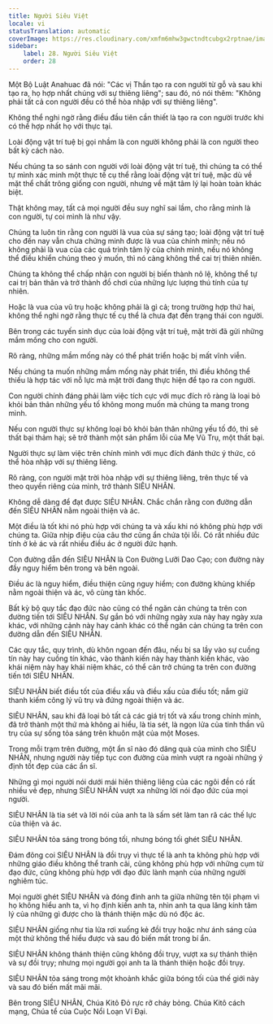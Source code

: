 ```yaml
---
title: Người Siêu Việt
locale: vi
statusTranslation: automatic
coverImage: https://res.cloudinary.com/xmfm6mhw3gwctndtcubgx2rptnae/image/upload/v1741354419/small_cover_la_gran_rebelion_28716e29d2.webp
sidebar:
    label: 28. Người Siêu Việt
    order: 28
---
```

Một Bộ Luật Anahuac đã nói: "Các vị Thần tạo ra con người từ gỗ và sau khi tạo ra, họ hợp nhất chúng với sự thiêng liêng"; sau đó, nó nói thêm: "Không phải tất cả con người đều có thể hòa nhập với sự thiêng liêng".

Không thể nghi ngờ rằng điều đầu tiên cần thiết là tạo ra con người trước khi có thể hợp nhất họ với thực tại.

Loài động vật trí tuệ bị gọi nhầm là con người không phải là con người theo bất kỳ cách nào.

Nếu chúng ta so sánh con người với loài động vật trí tuệ, thì chúng ta có thể tự mình xác minh một thực tế cụ thể rằng loài động vật trí tuệ, mặc dù về mặt thể chất trông giống con người, nhưng về mặt tâm lý lại hoàn toàn khác biệt.

Thật không may, tất cả mọi người đều suy nghĩ sai lầm, cho rằng mình là con người, tự coi mình là như vậy.

Chúng ta luôn tin rằng con người là vua của sự sáng tạo; loài động vật trí tuệ cho đến nay vẫn chưa chứng minh được là vua của chính mình; nếu nó không phải là vua của các quá trình tâm lý của chính mình, nếu nó không thể điều khiển chúng theo ý muốn, thì nó càng không thể cai trị thiên nhiên.

Chúng ta không thể chấp nhận con người bị biến thành nô lệ, không thể tự cai trị bản thân và trở thành đồ chơi của những lực lượng thú tính của tự nhiên.

Hoặc là vua của vũ trụ hoặc không phải là gì cả; trong trường hợp thứ hai, không thể nghi ngờ rằng thực tế cụ thể là chưa đạt đến trạng thái con người.

Bên trong các tuyến sinh dục của loài động vật trí tuệ, mặt trời đã gửi những mầm mống cho con người.

Rõ ràng, những mầm mống này có thể phát triển hoặc bị mất vĩnh viễn.

Nếu chúng ta muốn những mầm mống này phát triển, thì điều không thể thiếu là hợp tác với nỗ lực mà mặt trời đang thực hiện để tạo ra con người.

Con người chính đáng phải làm việc tích cực với mục đích rõ ràng là loại bỏ khỏi bản thân những yếu tố không mong muốn mà chúng ta mang trong mình.

Nếu con người thực sự không loại bỏ khỏi bản thân những yếu tố đó, thì sẽ thất bại thảm hại; sẽ trở thành một sản phẩm lỗi của Mẹ Vũ Trụ, một thất bại.

Người thực sự làm việc trên chính mình với mục đích đánh thức ý thức, có thể hòa nhập với sự thiêng liêng.

Rõ ràng, con người mặt trời hòa nhập với sự thiêng liêng, trên thực tế và theo quyền riêng của mình, trở thành SIÊU NHÂN.

Không dễ dàng để đạt được SIÊU NHÂN. Chắc chắn rằng con đường dẫn đến SIÊU NHÂN nằm ngoài thiện và ác.

Một điều là tốt khi nó phù hợp với chúng ta và xấu khi nó không phù hợp với chúng ta. Giữa nhịp điệu của câu thơ cũng ẩn chứa tội lỗi. Có rất nhiều đức tính ở kẻ ác và rất nhiều điều ác ở người đức hạnh.

Con đường dẫn đến SIÊU NHÂN là Con Đường Lưỡi Dao Cạo; con đường này đầy nguy hiểm bên trong và bên ngoài.

Điều ác là nguy hiểm, điều thiện cũng nguy hiểm; con đường khủng khiếp nằm ngoài thiện và ác, vô cùng tàn khốc.

Bất kỳ bộ quy tắc đạo đức nào cũng có thể ngăn cản chúng ta trên con đường tiến tới SIÊU NHÂN. Sự gắn bó với những ngày xưa này hay ngày xưa khác, với những cảnh này hay cảnh khác có thể ngăn cản chúng ta trên con đường dẫn đến SIÊU NHÂN.

Các quy tắc, quy trình, dù khôn ngoan đến đâu, nếu bị sa lầy vào sự cuồng tín này hay cuồng tín khác, vào thành kiến này hay thành kiến khác, vào khái niệm này hay khái niệm khác, có thể cản trở chúng ta trên con đường tiến tới SIÊU NHÂN.

SIÊU NHÂN biết điều tốt của điều xấu và điều xấu của điều tốt; nắm giữ thanh kiếm công lý vũ trụ và đứng ngoài thiện và ác.

SIÊU NHÂN, sau khi đã loại bỏ tất cả các giá trị tốt và xấu trong chính mình, đã trở thành một thứ mà không ai hiểu, là tia sét, là ngọn lửa của tinh thần vũ trụ của sự sống tỏa sáng trên khuôn mặt của một Moses.

Trong mỗi trạm trên đường, một ẩn sĩ nào đó dâng quà của mình cho SIÊU NHÂN, nhưng người này tiếp tục con đường của mình vượt ra ngoài những ý định tốt đẹp của các ẩn sĩ.

Những gì mọi người nói dưới mái hiên thiêng liêng của các ngôi đền có rất nhiều vẻ đẹp, nhưng SIÊU NHÂN vượt xa những lời nói đạo đức của mọi người.

SIÊU NHÂN là tia sét và lời nói của anh ta là sấm sét làm tan rã các thế lực của thiện và ác.

SIÊU NHÂN tỏa sáng trong bóng tối, nhưng bóng tối ghét SIÊU NHÂN.

Đám đông coi SIÊU NHÂN là đồi trụy vì thực tế là anh ta không phù hợp với những giáo điều không thể tranh cãi, cũng không phù hợp với những cụm từ đạo đức, cũng không phù hợp với đạo đức lành mạnh của những người nghiêm túc.

Mọi người ghét SIÊU NHÂN và đóng đinh anh ta giữa những tên tội phạm vì họ không hiểu anh ta, vì họ định kiến anh ta, nhìn anh ta qua lăng kính tâm lý của những gì được cho là thánh thiện mặc dù nó độc ác.

SIÊU NHÂN giống như tia lửa rơi xuống kẻ đồi trụy hoặc như ánh sáng của một thứ không thể hiểu được và sau đó biến mất trong bí ẩn.

SIÊU NHÂN không thánh thiện cũng không đồi trụy, vượt xa sự thánh thiện và sự đồi trụy; nhưng mọi người gọi anh ta là thánh thiện hoặc đồi trụy.

SIÊU NHÂN tỏa sáng trong một khoảnh khắc giữa bóng tối của thế giới này và sau đó biến mất mãi mãi.

Bên trong SIÊU NHÂN, Chúa Kitô Đỏ rực rỡ cháy bỏng. Chúa Kitô cách mạng, Chúa tể của Cuộc Nổi Loạn Vĩ Đại.

